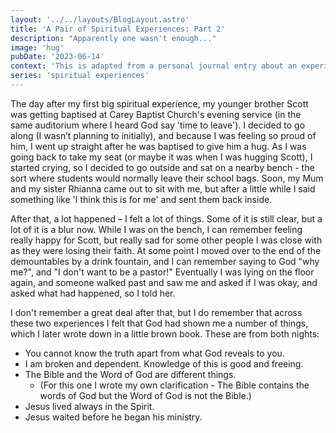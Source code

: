 ```yaml
---
layout: '../../layouts/BlogLayout.astro'
title: 'A Pair of Spiritual Experiences: Part 2'
description: "Apparently one wasn't enough..."
image: 'hug'
pubDate: '2023-06-14'
context: 'This is adapted from a personal journal entry about an experience I had on Sun 18 Dec 2011.'
series: 'spiritual experiences'
---
```


The day after my first big spiritual experience, my younger brother Scott was getting baptised at Carey Baptist Church's evening service (in the same auditorium where I heard God say 'time to leave'). I decided to go along (I wasn’t planning to initially), and because I was feeling so proud of him, I went up straight after he was baptised to give him a hug. As I was going back to take my seat (or maybe it was when I was hugging Scott), I started crying, so I decided to go outside and sat on a nearby bench - the sort where students would normally leave their school bags. Soon, my Mum and my sister Rhianna came out to sit with me, but after a little while I said something like 'I think this is for me' and sent them back inside.

After that, a lot happened &ndash; I felt a lot of things. Some of it is still clear, but a lot of it is a blur now. While I was on the bench, I can remember feeling really happy for Scott, but really sad for some other people I was close with as they were losing their faith. At some point I moved over to the end of the demountables by a drink fountain, and I can remember saying to God "why me?", and "I don't want to be a pastor!" Eventually I was lying on the floor again, and someone walked past and saw me and asked if I was okay, and asked what had happened, so I told her.

I don't remember a great deal after that, but I do remember that across these two experiences I felt that God had shown me a number of things, which I later wrote down in a little brown book. These are from both nights:

- You cannot know the truth apart from what God reveals to you.
- I am broken and dependent. Knowledge of this is good and freeing.
- The Bible and the Word of God are different things.
  - (For this one I wrote my own clarification - The Bible contains the words of God but the Word of God is not the Bible.)
- Jesus lived always in the Spirit.
- Jesus waited before he began his ministry.
